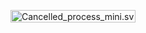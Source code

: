 [[Image:Cancelled process mini.svg|200x20px|link=|alt=]] '''{{{1|撤回请求}}}'''<noinclude>{{documentation}}</noinclude>